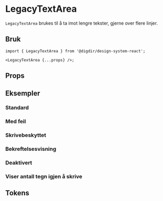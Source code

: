 


<Meta of={LegacyTextAreaStories} />

# LegacyTextArea

<Information
  text='deprecated'
  description='**Denne komponenten er erstattet av ny [Textarea](/?path=/docs/komponenter-textarea--docs) komponent.**'
/>

`LegacyTextArea` brukes til å ta imot lengre tekster, gjerne over flere linjer.

## Bruk

```tsx
import { LegacyTextArea } from '@digdir/design-system-react';

<LegacyTextArea {...props} />;
```

## Props

<Primary />
<Controls />

## Eksempler

### Standard

<Canvas>
  <Story of={LegacyTextAreaStories.Standard} />
</Canvas>

### Med feil

<Canvas>
  <Story of={LegacyTextAreaStories.MedFeil} />
</Canvas>

### Skrivebeskyttet

<Canvas>
  <Story of={LegacyTextAreaStories.Skrivebeskyttet} />
</Canvas>

### Bekreftelsesvisning

<Canvas>
  <Story of={LegacyTextAreaStories.Bekreftelsesvisning} />
</Canvas>

### Deaktivert

<Canvas>
  <Story of={LegacyTextAreaStories.Deaktivert} />
</Canvas>

### Viser antall tegn igjen å skrive

<Canvas>
  <Story of={LegacyTextAreaStories.AntallTegnIgjenASkrive} />
</Canvas>

## Tokens

<TokensTable
  jsonKey='component.textfield'
  componentName='textfield'
  showPreview={false}
  description
/>

